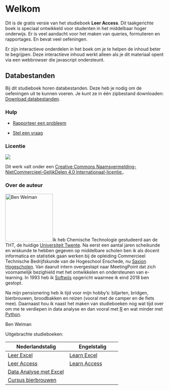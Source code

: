 # Welkom {.unnumbered}

Dit is de gratis versie van het studieboek **Leer Access**. Dit taakgerichte boek is speciaal ontwikkeld voor studenten in het middelbaar hoger onderwijs. Er is veel aandacht voor het maken van queries, formulieren en rapportages. En bevat veel oefeningen.

::: {.content-visible when-format="html"}
Er zijn interactieve onderdelen in het boek om je te helpen de inhoud beter te begrijpen. Deze interactieve inhoud werkt alleen als je dit materiaal opent via een webbrowser die javascript ondersteunt.
:::

::: callout-important
## Databestanden

Bij dit studieboek horen databestanden. Deze heb je nodig om de oefeningen uit te kunnen voeren. Je kunt ze in één zipbestand downloaden: [Download databestanden](bestanden-leeraccess.zip).
:::

### Hulp

-   [Rapporteer een probleem](https://github.com/bwelman/leeraccess/issues)

-   [Stel een vraag](https://github.com/bwelman/leeraccess/discussions)

### Licentie {.unnumbered}

[![](images/creativecommons-by-nc-sa.png)](https://creativecommons.org/licenses/by-nc-sa/4.0)

Dit werk valt onder een <a rel="license" href="https://creativecommons.org/licenses/by-nc-sa/4.0/deed.nl">Creative Commons Naamsvermelding-NietCommercieel-GelijkDelen 4.0 Internationaal-licentie.</a>.

### Over de auteur {.unnumbered}

![Ben Welman](images/benw2.png){.quarto-cover-image .image-fluid width="150"}Ik heb Chemische Technologie gestudeerd aan de THT, de huidige [Universiteit Twente](https://www.utwente.nl/). Na eerst een aantal jaren scheikunde en wiskunde te hebben gegeven op middelbare scholen ben ik als docent informatica en statistiek gaan werken bij de opleiding Commercieel Technische Bedrijfskunde van de Hogeschool Enschede, nu [Saxion Hogescholen](https://www.saxion.nl/). Van daaruit intern overgestapt naar MeetingPoint dat zich voornamelijk bezighield met het ontwikkelen en ondersteunen van e-learning. In 1993 heb ik [Softwijs](https://softwijs.nl/) opgericht waarmee ik eind 2018 ben gestopt.

Na mijn pensionering heb ik tijd voor mijn hobby's: biljarten, bridgen, bierbrouwen, broodbakken en reizen (vooral met de camper en de fiets mee). Daarnaast hou ik naast het maken van studieboeken nog wat tijd over om me te verdiepen in data analyse en dan vooral met [R](https://en.wikipedia.org/wiki/R_(programming_language)) en wat minder met [Python](https://www.python.org/).

Ben Welman

Uitgebrachte studieboeken:

| Nederlandstalig                                             | Engelstalig                                      |
|-------------------------------------------------------------|--------------------------------------------------|
| [Leer Excel](https://leerexcel.netlify.app/)                | [Learn Excel](https://learnexcel.netlify.app/)   |
| [Leer Access](https://leeraccess.netlify.app/)              | [Learn Access](https://learnaccess.netlify.app/) |
| [Data Analyse met Excel](https://excelanalyse.netlify.app/) |                                                  |
| [Cursus bierbrouwen](https://brouwjebier.netlify.app/)      |                                                  |
